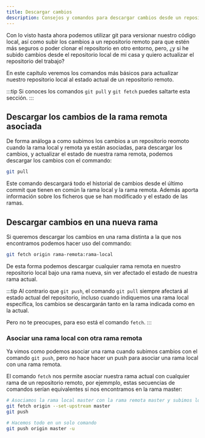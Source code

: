 ```yaml
---
title: Descargar cambios
description: Consejos y comandos para descargar cambios desde un repositorio remoto de Git.
---
```


Con lo visto hasta ahora podemos utilizar git para versionar nuestro código local, así como subir los cambios a un repositorio
remoto para que estén más seguros o poder clonar el repositorio en otro entorno, pero, ¿y si he subido cambios desde el repositorio
local de mi casa y quiero actualizar el repositorio del trabajo?

En este capítulo veremos los comandos más básicos para actualizar nuestro repositorio local al estado actual de un repositorio remoto.

:::tip
Si conoces los comandos ``git pull`` y ``git fetch`` puedes saltarte esta sección.
:::

## Descargar los cambios de la rama remota asociada <Badge text="git pull" variant="note" />

De forma análoga a como subimos los cambios a un repositorio reomoto cuando la rama local y remota ya están asociadas, para
descargar los cambios, y actualizar el estado de nuestra rama remota, podemos descargar los cambios con el commando:

````sh frame=none
git pull
````
Este comando descargará todo el historial de cambios desde el último commit que tienen en común la rama local y la rama remota.
Además aporta información sobre los ficheros que se han modificado y el estado de las ramas.

## Descargar cambios en una nueva rama <Badge text="git fetch" variant="note" />

Si queremos descargar los cambios en una rama distinta a la que nos encontramos podemos hacer uso del commando:

````sh frame=none
git fetch origin rama-remota:rama-local
````

De esta forma podemos descargar cualquier rama remota en nuestro repositorio local bajo una rama nueva, sin ver afectado el
estado de nuestra rama actual.

:::tip
Al contrario que ``git push``, el comando ``git pull`` siempre afectará al estado actual del repositorio, incluso cuando
indiquemos una rama local específica, los cambios se descargarán tanto en la rama indicada como en la actual.

Pero no te preocupes, para eso está el comando ``fetch``.
:::

### Asociar una rama local con otra rama remota <Badge text="--set-upstream" variant="note" />

Ya vimos como podemos asociar una rama cuando subimos cambios con el comando ``git push``, pero no hace hacer un push para
asociar una rama local con una rama remota.

El comando ``fetch`` nos permite asociar nuestra rama actual con cualquier rama de un repositorio remoto, por ejemmplo, estas
secuencias de comandos serían equivalentes si nos encontramos en la rama master:

````sh frame=none
# Asociamos la rama local master con la rama remota master y subimos los cambios
git fetch origin --set-upstream master
git push

# Hacemos todo en un solo comando
git push origin master -u
````

